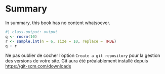 # Summary

In summary, this book has no content whatsoever.

```r
#| class-output: output
q <- rnorm(10)
r <- sample.int(n = 6, size = 10, replace = TRUE)
q + r
```


::: {.callout-note}

Ne pas oublier de cocher l'option `Create a git repository` pour la gestion des versions de votre site. Git aura été préalablement installé depuis [https://git-scm.com/downloads](https://git-scm.com/downloads)

:::